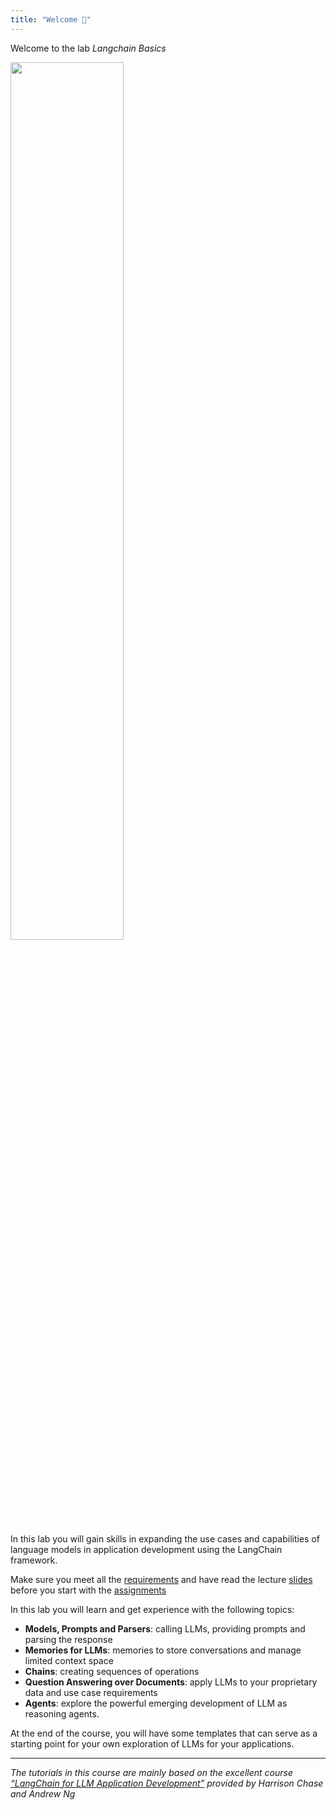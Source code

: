 ```yaml
---
title: "Welcome 👋"
---
```


Welcome to the lab *Langchain Basics* 

![](/images/logo.png){width="60%"}


In this lab you will gain skills in expanding the use cases and capabilities of language models in application development using the LangChain framework.


::: {.callout-important}
Make sure you meet all the [requirements](/requirements.qmd) and have read the lecture [slides](/slide.qmd) before you start with the [assignments](/assignments.qmd) 
:::

In this lab you will learn and get experience with the following topics:

- **Models, Prompts and Parsers**: calling LLMs, providing prompts and parsing the response
- **Memories for LLMs**: memories to store conversations and manage limited context space
- **Chains**: creating sequences of operations
- **Question Answering over Documents**: apply LLMs to your proprietary data and use case requirements
- **Agents**: explore the powerful emerging development of LLM as reasoning agents.

At the end of the course, you will have some templates that can serve as a starting point for your own exploration of LLMs for your applications.

---

*The tutorials in this course are mainly based on the excellent course ["LangChain for LLM Application Development"](https://www.deeplearning.ai/short-courses/langchain-for-llm-application-development/) provided by Harrison Chase and Andrew Ng*